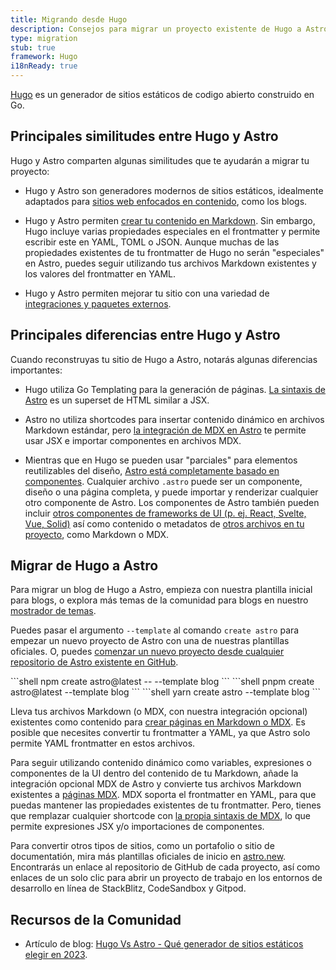 ```yaml
---
title: Migrando desde Hugo
description: Consejos para migrar un proyecto existente de Hugo a Astro
type: migration
stub: true
framework: Hugo
i18nReady: true
---
```



[Hugo](https://gohugo.io) es un generador de sitios estáticos de codigo abierto construido en Go.

## Principales similitudes entre Hugo y Astro

Hugo y Astro comparten algunas similitudes que te ayudarán a migrar tu proyecto:

- Hugo y Astro son generadores modernos de sitios estáticos, idealmente adaptados para [sitios web enfocados en contenido](/es/concepts/why-astro/#enfocado-en-el-contenido), como los blogs.

- Hugo y Astro permiten [crear tu contenido en Markdown](/es/guides/content/#creación-de-markdown). Sin embargo, Hugo incluye varias propiedades especiales en el frontmatter y permite escribir este en YAML, TOML o JSON. Aunque muchas de las propiedades existentes de tu frontmatter de Hugo no serán "especiales" en Astro, puedes seguir utilizando tus archivos Markdown existentes y los valores del frontmatter en YAML.

- Hugo y Astro permiten mejorar tu sitio con una variedad de [integraciones y paquetes externos](https://astro.build/integrations/).



## Principales diferencias entre Hugo y Astro

Cuando reconstruyas tu sitio de Hugo a Astro, notarás algunas diferencias importantes:

- Hugo utiliza Go Templating para la generación de páginas. [La sintaxis de Astro](/es/core-concepts/astro-components/) es un superset de HTML similar a JSX.

- Astro no utiliza shortcodes para insertar contenido dinámico en archivos Markdown estándar, pero [la integración de MDX en Astro](/es/guides/integrations-guide/mdx/) te permite usar JSX e importar componentes en archivos MDX.

- Mientras que en Hugo se pueden usar "parciales" para elementos reutilizables del diseño, [Astro está completamente basado en componentes](/es/core-concepts/astro-components/). Cualquier archivo `.astro` puede ser un componente, diseño o una página completa, y puede importar y renderizar cualquier otro componente de Astro. Los componentes de Astro también pueden incluir [otros componentes de frameworks de UI (p. ej. React, Svelte, Vue, Solid)](/es/core-concepts/framework-components/) así como contenido o metadatos de [otros archivos en tu proyecto](/es/guides/imports/), como Markdown o MDX.

## Migrar de Hugo a Astro

Para migrar un blog de Hugo a Astro, empieza con nuestra plantilla inicial para blogs, o explora más temas de la comunidad para blogs en nuestro [mostrador de temas](https://astro.build/themes/).

Puedes pasar el argumento `--template` al comando `create astro` para empezar un nuevo proyecto de Astro con una de nuestras plantillas oficiales. O, puedes [comenzar un nuevo proyecto desde cualquier repositorio de Astro existente en GitHub](/es/install/auto/#plantillas-de-inicio).

  <PackageManagerTabs>
    <Fragment slot="npm">
    ```shell
    npm create astro@latest -- --template blog
    ```
    </Fragment>
    <Fragment slot="pnpm">
    ```shell
    pnpm create astro@latest --template blog
    ```
    </Fragment>
    <Fragment slot="yarn">
    ```shell
    yarn create astro --template blog
    ```
    </Fragment>
  </PackageManagerTabs>

Lleva tus archivos Markdown (o MDX, con nuestra integración opcional) existentes como contenido para [crear páginas en Markdown o MDX](/es/guides/markdown-content/). Es posible que necesites convertir tu frontmatter a YAML, ya que Astro solo permite YAML frontmatter en estos archivos.

Para seguir utilizando contenido dinámico como variables, expresiones o componentes de la UI dentro del contenido de tu Markdown, añade la integración opcional MDX de Astro y convierte tus archivos Markdown existentes a [páginas MDX](/es/guides/markdown-content/). MDX soporta el frontmatter en YAML, para que puedas mantener las propiedades existentes de tu frontmatter. Pero, tienes que remplazar cualquier shortcode con [la propia sintaxis de MDX](https://mdxjs.com/docs/what-is-mdx/#mdx-syntax), lo que permite expresiones JSX y/o importaciones de componentes.

Para convertir otros tipos de sitios, como un portafolio o sitio de documentatión, mira más plantillas oficiales de inicio en [astro.new](https://astro.new). Encontrarás un enlace al repositorio de GitHub de cada proyecto, así como enlaces de un solo clic para abrir un proyecto de trabajo en los entornos de desarrollo en línea de StackBlitz, CodeSandbox y Gitpod.

## Recursos de la Comunidad

- Artículo de blog: [Hugo Vs Astro - Qué generador de sitios estáticos elegir en 2023](https://onebite.dev/hugo-vs-astro-which-static-site-generator-to-choose-in-2023/).
